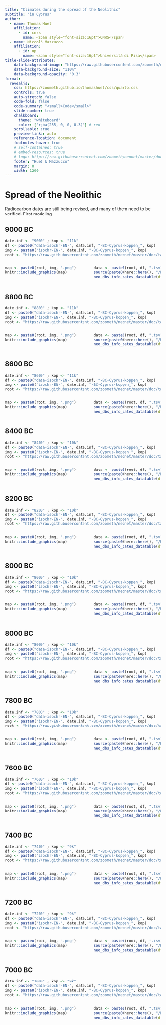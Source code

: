 ```yaml
---
title: "Climates during the spread of the Neolithic"
subtitle: "in Cyprus"
author:
  - name: Thomas Huet
    affiliation: 
      - id: cnrs
        name: <span style="font-size:16pt">CNRS</span>
  - name: Niccolò Mazzucco
    affiliation: 
      - id: up
        name: <span style="font-size:16pt">Università di Pisa</span>
title-slide-attributes:
    data-background-image: "https://raw.githubusercontent.com/zoometh/neonet/master/doc/talks/2024-simep/img/bck-img-2.png"
    data-background-size: "110%"
    data-background-opacity: "0.3"
format:
  revealjs: 
    css: https://zoometh.github.io/thomashuet/css/quarto.css
    controls: true
    auto-stretch: false
    code-fold: false
    code-summary: "<small>Code</small>"
    slide-number: true
    chalkboard:
      theme: "whiteboard"
      color: ['rgba(255, 0, 0, 0.3)'] # red
    scrollable: true
    preview-links: auto
    reference-location: document
    footnotes-hover: true
    # self-contained: true
    # embed-resources: true
    # logo: https://raw.githubusercontent.com/zoometh/neonet/master/doc/img/neonet.png
    footer: "Huet & Mazzucco"
    margin: 0
    width: 1200
---
```



# Spread of the Neolithic

::: notes
Radiocarbon dates are still being revised, and many of them need to be verified. First modeling
:::


## 9000 BC

```r
date.inf <- "9000" ; kop <- "11k"
df <- paste0("data-isochr-EN-", date.inf, "-BC-Cyprus-koppen_", kop)
img <- paste0("isochr-EN-", date.inf, "-BC-Cyprus-koppen_", kop)
root <- "https://raw.githubusercontent.com/zoometh/neonet/master/doc/talks/2025-paleorient/img/"
```

::: columns

::: {.column width="55%"}

```r
map <- paste0(root, img, ".png")
knitr::include_graphics(map)
```

:::

::: {.column width="45%"}

```r
data <- paste0(root, df, ".tsv")
source(paste0(here::here(), "/R/neo_dbs_info_dates_datatable.R"))
neo_dbs_info_dates_datatable(df.c14 = data, verbose = FALSE, fields = c("idf", "site", "labcode", "median", "code", "color"), font.size = 14, order.by = "median")
```
:::

:::


## 8800 BC

```r
date.inf <- "8800" ; kop <- "11k"
df <- paste0("data-isochr-EN-", date.inf, "-BC-Cyprus-koppen_", kop)
img <- paste0("isochr-EN-", date.inf, "-BC-Cyprus-koppen_", kop)
root <- "https://raw.githubusercontent.com/zoometh/neonet/master/doc/talks/2025-paleorient/img/"
```

::: columns

::: {.column width="55%"}

```r
map <- paste0(root, img, ".png")
knitr::include_graphics(map)
```

:::

::: {.column width="45%"}

```r
data <- paste0(root, df, ".tsv")
source(paste0(here::here(), "/R/neo_dbs_info_dates_datatable.R"))
neo_dbs_info_dates_datatable(df.c14 = data, verbose = FALSE, fields = c("idf", "site", "labcode", "median", "code", "color"), font.size = 14, order.by = "median")
```
:::

:::


## 8600 BC

```r
date.inf <- "8600" ; kop <- "11k"
df <- paste0("data-isochr-EN-", date.inf, "-BC-Cyprus-koppen_", kop)
img <- paste0("isochr-EN-", date.inf, "-BC-Cyprus-koppen_", kop)
root <- "https://raw.githubusercontent.com/zoometh/neonet/master/doc/talks/2025-paleorient/img/"
```

::: columns

::: {.column width="55%"}

```r
map <- paste0(root, img, ".png")
knitr::include_graphics(map)
```

:::

::: {.column width="45%"}

```r
data <- paste0(root, df, ".tsv")
source(paste0(here::here(), "/R/neo_dbs_info_dates_datatable.R"))
neo_dbs_info_dates_datatable(df.c14 = data, verbose = FALSE, fields = c("idf", "site", "labcode", "median", "code", "color"), font.size = 14, order.by = "median")
```
:::

:::


## 8400 BC

```r
date.inf <- "8400" ; kop <- "10k"
df <- paste0("data-isochr-EN-", date.inf, "-BC-Cyprus-koppen_", kop)
img <- paste0("isochr-EN-", date.inf, "-BC-Cyprus-koppen_", kop)
root <- "https://raw.githubusercontent.com/zoometh/neonet/master/doc/talks/2025-paleorient/img/"
```

::: columns

::: {.column width="55%"}

```r
map <- paste0(root, img, ".png")
knitr::include_graphics(map)
```

:::

::: {.column width="45%"}

```r
data <- paste0(root, df, ".tsv")
source(paste0(here::here(), "/R/neo_dbs_info_dates_datatable.R"))
neo_dbs_info_dates_datatable(df.c14 = data, verbose = FALSE, fields = c("idf", "site", "labcode", "median", "code", "color"), font.size = 14, order.by = "median")
```
:::

:::


## 8200 BC

```r
date.inf <- "8200" ; kop <- "10k"
df <- paste0("data-isochr-EN-", date.inf, "-BC-Cyprus-koppen_", kop)
img <- paste0("isochr-EN-", date.inf, "-BC-Cyprus-koppen_", kop)
root <- "https://raw.githubusercontent.com/zoometh/neonet/master/doc/talks/2025-paleorient/img/"
```

::: columns

::: {.column width="55%"}

```r
map <- paste0(root, img, ".png")
knitr::include_graphics(map)
```

:::

::: {.column width="45%"}

```r
data <- paste0(root, df, ".tsv")
source(paste0(here::here(), "/R/neo_dbs_info_dates_datatable.R"))
neo_dbs_info_dates_datatable(df.c14 = data, verbose = FALSE, fields = c("idf", "site", "labcode", "median", "code", "color"), font.size = 14, order.by = "median")
```
:::

:::


## 8000 BC

```r
date.inf <- "8000" ; kop <- "10k"
df <- paste0("data-isochr-EN-", date.inf, "-BC-Cyprus-koppen_", kop)
img <- paste0("isochr-EN-", date.inf, "-BC-Cyprus-koppen_", kop)
root <- "https://raw.githubusercontent.com/zoometh/neonet/master/doc/talks/2025-paleorient/img/"
```

::: columns

::: {.column width="55%"}

```r
map <- paste0(root, img, ".png")
knitr::include_graphics(map)
```

:::

::: {.column width="45%"}

```r
data <- paste0(root, df, ".tsv")
source(paste0(here::here(), "/R/neo_dbs_info_dates_datatable.R"))
neo_dbs_info_dates_datatable(df.c14 = data, verbose = FALSE, fields = c("idf", "site", "labcode", "median", "code", "color"), font.size = 14, order.by = "median")
```
:::

:::


## 8000 BC

```r
date.inf <- "8000" ; kop <- "10k"
df <- paste0("data-isochr-EN-", date.inf, "-BC-Cyprus-koppen_", kop)
img <- paste0("isochr-EN-", date.inf, "-BC-Cyprus-koppen_", kop)
root <- "https://raw.githubusercontent.com/zoometh/neonet/master/doc/talks/2025-paleorient/img/"
```

::: columns

::: {.column width="55%"}

```r
map <- paste0(root, img, ".png")
knitr::include_graphics(map)
```

:::

::: {.column width="45%"}

```r
data <- paste0(root, df, ".tsv")
source(paste0(here::here(), "/R/neo_dbs_info_dates_datatable.R"))
neo_dbs_info_dates_datatable(df.c14 = data, verbose = FALSE, fields = c("idf", "site", "labcode", "median", "code", "color"), font.size = 14, order.by = "median")
```
:::

:::


## 7800 BC

```r
date.inf <- "7800" ; kop <- "10k"
df <- paste0("data-isochr-EN-", date.inf, "-BC-Cyprus-koppen_", kop)
img <- paste0("isochr-EN-", date.inf, "-BC-Cyprus-koppen_", kop)
root <- "https://raw.githubusercontent.com/zoometh/neonet/master/doc/talks/2025-paleorient/img/"
```

::: columns

::: {.column width="55%"}

```r
map <- paste0(root, img, ".png")
knitr::include_graphics(map)
```

:::

::: {.column width="45%"}

```r
data <- paste0(root, df, ".tsv")
source(paste0(here::here(), "/R/neo_dbs_info_dates_datatable.R"))
neo_dbs_info_dates_datatable(df.c14 = data, verbose = FALSE, fields = c("idf", "site", "labcode", "median", "code", "color"), font.size = 14, order.by = "median")
```
:::

:::


## 7600 BC

```r
date.inf <- "7600" ; kop <- "10k"
df <- paste0("data-isochr-EN-", date.inf, "-BC-Cyprus-koppen_", kop)
img <- paste0("isochr-EN-", date.inf, "-BC-Cyprus-koppen_", kop)
root <- "https://raw.githubusercontent.com/zoometh/neonet/master/doc/talks/2025-paleorient/img/"
```

::: columns

::: {.column width="55%"}

```r
map <- paste0(root, img, ".png")
knitr::include_graphics(map)
```

:::

::: {.column width="45%"}

```r
data <- paste0(root, df, ".tsv")
source(paste0(here::here(), "/R/neo_dbs_info_dates_datatable.R"))
neo_dbs_info_dates_datatable(df.c14 = data, verbose = FALSE, fields = c("idf", "site", "labcode", "median", "code", "color"), font.size = 14, order.by = "median")
```
:::

:::



## 7400 BC

```r
date.inf <- "7400" ; kop <- "9k"
df <- paste0("data-isochr-EN-", date.inf, "-BC-Cyprus-koppen_", kop)
img <- paste0("isochr-EN-", date.inf, "-BC-Cyprus-koppen_", kop)
root <- "https://raw.githubusercontent.com/zoometh/neonet/master/doc/talks/2025-paleorient/img/"
```

::: columns

::: {.column width="55%"}

```r
map <- paste0(root, img, ".png")
knitr::include_graphics(map)
```

:::

::: {.column width="45%"}

```r
data <- paste0(root, df, ".tsv")
source(paste0(here::here(), "/R/neo_dbs_info_dates_datatable.R"))
neo_dbs_info_dates_datatable(df.c14 = data, verbose = FALSE, fields = c("idf", "site", "labcode", "median", "code", "color"), font.size = 14, order.by = "median")
```
:::

:::


## 7200 BC

```r
date.inf <- "7200" ; kop <- "9k"
df <- paste0("data-isochr-EN-", date.inf, "-BC-Cyprus-koppen_", kop)
img <- paste0("isochr-EN-", date.inf, "-BC-Cyprus-koppen_", kop)
root <- "https://raw.githubusercontent.com/zoometh/neonet/master/doc/talks/2025-paleorient/img/"
```

::: columns

::: {.column width="55%"}

```r
map <- paste0(root, img, ".png")
knitr::include_graphics(map)
```

:::

::: {.column width="45%"}

```r
data <- paste0(root, df, ".tsv")
source(paste0(here::here(), "/R/neo_dbs_info_dates_datatable.R"))
neo_dbs_info_dates_datatable(df.c14 = data, verbose = FALSE, fields = c("idf", "site", "labcode", "median", "code", "color"), font.size = 14, order.by = "median")
```
:::

:::


## 7000 BC

```r
date.inf <- "7000" ; kop <- "9k"
df <- paste0("data-isochr-EN-", date.inf, "-BC-Cyprus-koppen_", kop)
img <- paste0("isochr-EN-", date.inf, "-BC-Cyprus-koppen_", kop)
root <- "https://raw.githubusercontent.com/zoometh/neonet/master/doc/talks/2025-paleorient/img/"
```

::: columns

::: {.column width="55%"}

```r
map <- paste0(root, img, ".png")
knitr::include_graphics(map)
```

:::

::: {.column width="45%"}

```r
data <- paste0(root, df, ".tsv")
source(paste0(here::here(), "/R/neo_dbs_info_dates_datatable.R"))
neo_dbs_info_dates_datatable(df.c14 = data, verbose = FALSE, fields = c("idf", "site", "labcode", "median", "code", "color"), font.size = 14, order.by = "median")
```
:::

:::
